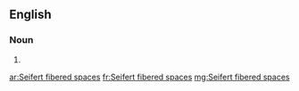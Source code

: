 ==English==

===Noun===
{{head|en|plural}}

# {{plural of|Seifert fibered space|lang=en}}

[[ar:Seifert fibered spaces]]
[[fr:Seifert fibered spaces]]
[[mg:Seifert fibered spaces]]